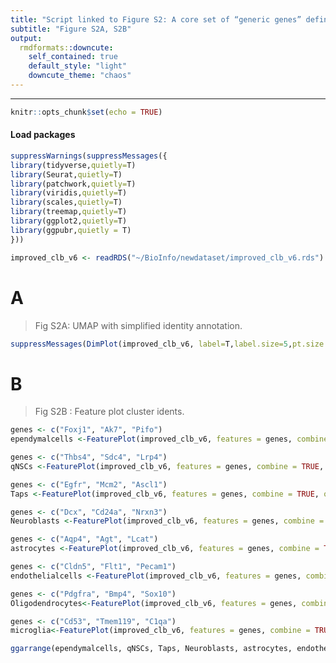 ---
title: "Script linked to Figure S2: A core set of “generic genes” defines distinct cellular states, related to Fig 1."
subtitle: "Figure S2A, S2B"
output:
  rmdformats::downcute:
    self_contained: true
    default_style: "light"
    downcute_theme: "chaos"
---
***

```{r setup, include=FALSE}
knitr::opts_chunk$set(echo = TRUE)
```

#### Load packages

```{r,warning=FALSE, include=T}
suppressWarnings(suppressMessages({
library(tidyverse,quietly=T)
library(Seurat,quietly=T)
library(patchwork,quietly=T)
library(viridis,quietly=T)
library(scales,quietly=T)
library(treemap,quietly=T)
library(ggplot2,quietly=T)
library(ggpubr,quietly = T)
}))
```

```{r,echo=FALSE}
improved_clb_v6 <- readRDS("~/BioInfo/newdataset/improved_clb_v6.rds")
```

# A

> Fig S2A: UMAP with simplified identity annotation.

```{r,fig.width=7,fig.height=6}
suppressMessages(DimPlot(improved_clb_v6, label=T,label.size=5,pt.size = 1,group.by = "Simplified_clusters",cols=c("#CD9825","#5AD5C7","#FF666C","#99A424","#B984FB","#FF64FB","#5AD5C7","#FF649A","#FE57CC")))+NoLegend()
```

# B

>Fig S2B : Feature plot cluster idents.

```{r, fig.height=23, fig.width=9}
genes <- c("Foxj1", "Ak7", "Pifo")
ependymalcells <-FeaturePlot(improved_clb_v6, features = genes, combine = TRUE, order = FALSE, slot = "data", ncol = 3,cols=c("lightgrey", "#FF666C"))

genes <- c("Thbs4", "Sdc4", "Lrp4")
qNSCs <-FeaturePlot(improved_clb_v6, features = genes, combine = TRUE, order = FALSE, slot = "data", ncol = 3,cols=c("lightgrey", "#CD9825") )

genes <- c("Egfr", "Mcm2", "Ascl1")
Taps <-FeaturePlot(improved_clb_v6, features = genes, combine = TRUE, order = FALSE, slot = "data", ncol = 3,cols=c("lightgrey", "#5AD5C7") )

genes <- c("Dcx", "Cd24a", "Nrxn3")
Neuroblasts <-FeaturePlot(improved_clb_v6, features = genes, combine = TRUE, order = FALSE, slot = "data", ncol = 3,cols=c("lightgrey", "#6E9AF3") )

genes <- c("Aqp4", "Agt", "Lcat")
astrocytes <-FeaturePlot(improved_clb_v6, features = genes, combine = TRUE, order = FALSE, slot = "data", ncol = 3,cols=c("lightgrey", "#B984FB") )

genes <- c("Cldn5", "Flt1", "Pecam1")
endothelialcells <-FeaturePlot(improved_clb_v6, features = genes, combine = TRUE, order = FALSE, slot = "data", ncol = 3,cols=c("lightgrey", "#FF64FB") )

genes <- c("Pdgfra", "Bmp4", "Sox10")
Oligodendrocytes<-FeaturePlot(improved_clb_v6, features = genes, combine = TRUE, order = FALSE, slot = "data", ncol = 3,cols=c("lightgrey", "#FE57CC") )

genes <- c("Cd53", "Tmem119", "C1qa")
microglia<-FeaturePlot(improved_clb_v6, features = genes, combine = TRUE, order = FALSE, slot = "data", ncol = 3,cols=c("lightgrey", "#FF649A") ) 

ggarrange(ependymalcells, qNSCs, Taps, Neuroblasts, astrocytes, endothelialcells, Oligodendrocytes, microglia, nrow=8)
```
